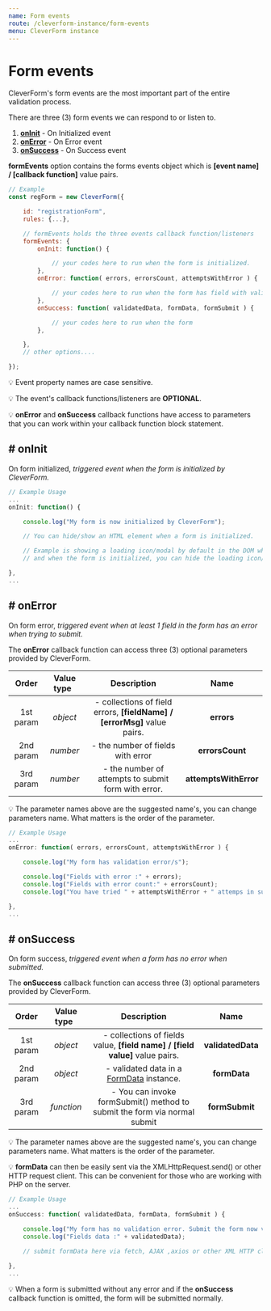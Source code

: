 ```yaml
---
name: Form events
route: /cleverform-instance/form-events
menu: CleverForm instance
---
```



# Form events
CleverForm's form events are the most important part of the entire validation process.

There are three (3) form events we can respond to or listen to.

1. __[onInit](#-oninit)__ - On Initialized event
2. __[onError](#-onerror)__ - On Error event
3. __[onSuccess](#-onsuccess)__ - On Success event

<!-- - On Initialized, _triggered event when the form is initialized by CleverForm._
- On Error, _triggered event when at least 1 field in the form has an error when trying to submit._
- On Success, _triggered event when a form has no error when submitted._ -->

__formEvents__ option contains the forms events object which is __[event name] / [callback function]__ value pairs. 


```js
// Example
const regForm = new CleverForm({

    id: "registrationForm",
    rules: {...},

    // formEvents holds the three events callback function/listeners
    formEvents: {
        onInit: function() {

            // your codes here to run when the form is initialized.
        },
        onError: function( errors, errorsCount, attemptsWithError ) {

            // your codes here to run when the form has field with validation error.
        },
        onSuccess: function( validatedData, formData, formSubmit ) {

            // your codes here to run when the form 
        },

    },
    // other options....

});
```


💡 Event property names are case sensitive.

💡 The event's callback functions/listeners are __OPTIONAL__.

💡 __onError__ and __onSuccess__ callback functions have access to parameters that you can work within your callback function block statement. 


## # onInit

On form initialized, _triggered event when the form is initialized by CleverForm._

```js
// Example Usage
...
onInit: function() {

    console.log("My form is now initialized by CleverForm");

    // You can hide/show an HTML element when a form is initialized.

    // Example is showing a loading icon/modal by default in the DOM while the page is loading(due to user's slow internet connection),
    // and when the form is initialized, you can hide the loading icon/modal here.

},
...
```


## # onError

On form error, _triggered event when at least 1 field in the form has an error when trying to submit._

The __onError__ callback function can access three (3) optional parameters provided by CleverForm.


| Order | Value type  &nbsp;| <center>Description</center>| Name | 
| :----: | :-----: | :-----: | :-----:     |
| 1st param | _object_ | -  collections of field errors, __[fieldName] / [errorMsg]__ value pairs.   | __errors__ |
| 2nd param | _number_ | - the number of fields with error  | __errorsCount__ |
| 3rd param | _number_ | - the number of attempts to submit form with error.  | __attemptsWithError__ |

💡 The parameter names above are the suggested name's, you can change parameters name.
What matters is the order of the parameter.

```js
// Example Usage
...
onError: function( errors, errorsCount, attemptsWithError ) {

    console.log("My form has validation error/s");

    console.log("Fields with error :" + errors);
    console.log("Fields with error count:" + errorsCount);
    console.log("You have tried " + attemptsWithError + " attemps in submitting form with error.")

},
...
```



## # onSuccess

On form success, _triggered event when a form has no error when submitted._

The __onSuccess__ callback function can access three (3) optional parameters provided by CleverForm.


| Order | Value type  &nbsp;| <center>Description</center>| Name | 
| :----: | :-----: | :-----: | :-----:     |
| 1st param | _object_ | -  collections of fields value, __[field name] / [field value]__ value pairs.   | __validatedData__ |
| 2nd param | _object_ | - validated data in a [FormData](https://developer.mozilla.org/en-US/docs/Web/API/FormData) instance.   | __formData__ |
| 3rd param | _function_ | - You can invoke formSubmit() method to submit the form via normal submit | __formSubmit__ |

💡 The parameter names above are the suggested name's, you can change parameters name.
What matters is the order of the parameter.

💡 __formData__ can then be easily sent via the XMLHttpRequest.send() or other HTTP request client.
This can be convenient for those who are working with PHP on the server.

```js
// Example Usage
...
onSuccess: function( validatedData, formData, formSubmit ) {

    console.log("My form has no validation error. Submit the form now via XML HTTP requests.");
    console.log("Fields data :" + validatedData);

    // submit formData here via fetch, AJAX ,axios or other XML HTTP clients.
    
},
...
```

💡 When a form is submitted without any error and if the __onSuccess__ callback function is omitted,
the form will be submitted normally.